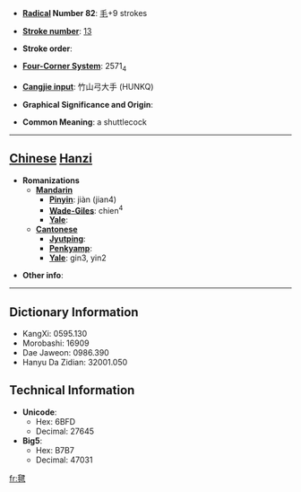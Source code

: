 * '''[[Wiktionary:Chinese radical index| Radical]] Number 82''': [[Wiktionary:Chinese radical index 毛|毛]]+9 strokes

* '''[[Wiktionary:Chinese total strokes index|Stroke number]]''': [[Wiktionary:Chinese total strokes index 13|13]]

* '''Stroke order''': 

* '''[[Wiktionary:Chinese four corner index|Four-Corner System]]''': 2571<sub>4</sub>

* '''[[Wiktionary:Chinese Cangjie index|Cangjie input]]''': 竹山弓大手 (HUNKQ)

* '''Graphical Significance and Origin''': 

* '''Common Meaning''': a shuttlecock

----

== [[Chinese]] [[Hanzi]] ==

* '''Romanizations'''
** '''[[Mandarin]]'''
*** '''[[Pinyin]]''': jiàn (jian4)
*** '''[[Wade-Giles]]''': chien<sup>4</sup>
*** '''[[Yale]]''': 
** '''[[Cantonese]]'''
*** '''[[Jyutping]]''':
*** '''[[Penkyamp]]''': 
*** '''[[Yale]]''': gin3, yin2

* '''Other info''': 

----

== Dictionary Information ==

* KangXi: 0595.130
* Morobashi: 16909
* Dae Jaweon: 0986.390
* Hanyu Da Zidian: 32001.050

== Technical Information ==

* '''Unicode''':
** Hex: 6BFD
** Decimal: 27645
* '''Big5''':
** Hex: B7B7
** Decimal: 47031

[[fr:毽]]